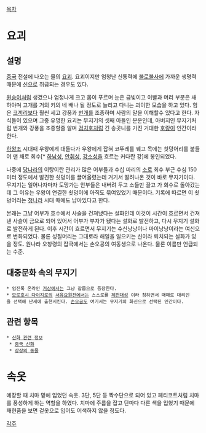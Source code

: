 [[목차]]

= 요괴 =

{{{+1 無支祁}}}

== 설명 ==
[[중국]] 전설에 나오는 물의 [[요괴]]. 요괴이지만 엄청난 신통력에 [[불로불사]]에 가까운 생명력 때문에 [[신]]으로 취급되는 경우도 있다.

[[원숭이]]처럼 생겼으나 엄청나게 크고 몸이 푸르며 눈은 금빛이고 이빨과 머리 부분은 새하야며 고개를 거의 키의 네 배나 될 정도로 늘리고 다니는 괴이한 모습을 하고 있다. 힘은 [[코끼리]]보다 훨씬 세고 강풍과 [[번개]]를 조종하며 사람의 말을 이해할수 있다고 한다. 자식들이 있으며 그중 유명한 요괴는 무지기의 셋째 아들인 분운인데, 아버지인 무지기처럼 번개와 강풍을 조종할줄 알며 [[검치호]]처럼 긴 송곳니를 가진 거대한 [[호랑이]] 인간이라 한다.

[[하]]왕조 시대때 우왕에게 대들다가 우왕에게 잡혀 코뚜레를 꿰고 목에는 쇳덩어리를 붙들어 맨 채로 회수[* [[하남성]], [[안휘성]], [[강소성]]을 흐르는 커다란 강]에 봉인되었다.

나중에 [[당나라]]의 이탕이란 관리가 많은 어부들과 수십 마리의 [[소]]로 회수 부근 수심 150미터 정도에서 발견한 쇳덩이를 끌어올렸는데 거기서 딸려나온 것이 바로 무지기이다. 무지기는 일어나자마자 도망가는 안부들은 내버려 두고 소들만 끌고 가 회수로 돌아갔는데 그 이유는 우왕이 연결한 쇳덩이에 아직도 묶여있었기 때문이다. 기록에 따르면 이 쇳덩어리는 [[청나라]] 시대 때에도 남아있다고 한다.

본래는 그냥 어부가 호수에서 사슬을 건져냈다는 설화인데 이것이 시간이 흐르면서 건져낸 사슬이 금으로 되어 있어서 어부가 부자가 됐다는 설화로 발전하고, 다시 무지기 설화로 발전하게 된다. 이후 시간이 흐르면서 무지기는 수신낭낭이나 마이낭낭이라는 여신으로 변화되었다. 물론 성질머리는 그대로라 해일을 일으키는 신이라 퇴치되는 설화가 있을 정도. 원나라 오창령의 잡극에서는 손오공의 여동생으로 나온다. 물론 이름만 언급되는 수준.

== 대중문화 속의 무지기 ==
 * 임진록 온라인 [[거상]]에서는 그냥 잡몹으로 등장한다.
 * [[모로호시 다이지로]]의 [[서유요원전]]에서는 스스로를 [[제천대성]] 이라 칭하면서 때때로 대리인을 선택해 난세에 출현시킨다. [[손오공]]도 여기서는 무지기의 화신으로 선택된 인간이다.

== 관련 항목 ==
 * [[신화 관련 정보]]
  * [[중국 신화]]
  * [[상상의 동물]]

= 속옷 =
예장할 때 치마 밑에 입었던 속옷. 3단, 5단 등 짝수단으로 되어 있고 페티코트처럼 치마를 풍성하게 하는 역할을 하였다.
치마에 주름을 잡고 단마다 다른 색을 입혔기 때문에 재현품을 보면 겉옷으로 입어도 어색하지 않을 정도다.

[[각주]]
